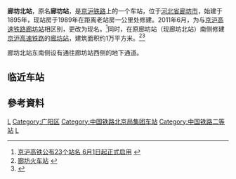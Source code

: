 {{Infobox China railway station 
|车站名称 = 廊坊北站
|图片 = Langfangbei Railway Station (20160505115016).jpg
|图片介绍 = 廊坊北站的进站口
|车站名称拼音 = Lángfang Bei zhàn
|英文名称 = Langfangbei Railway Station
|其他名称 = 廊坊站（2011年以前）
|车站代码 = 10073<ref>{{cite book|title=中华人民共和国铁路车站代码（GB/T 10302-2010）|publisher=中国标准出版社|year=2010|isbn=155066140495|ignore-isbn-error=true|pages=20}}</ref>
|电报码 = LFP
|拼音码 = LFB
|车站位置 = [[河北省|河北省]][[廊坊市|廊坊市]][[广阳区|广阳区]]
|坐标 = {{coord|39.51317174240487|N|116.70581710423473|E|format=dms|display=inline,title}}
|线路 = [[京沪铁路|京沪铁路]]
|归属 = [[北京铁路局|北京铁路局]][[北京车务段|北京车务段]]
|车站等级 = [[二等站_(中鐵)|二等站]]
|月台数目 = 3
|站台面 = 5
|股道数目 = 6
|站线配置图 = {{廊坊北站RDT}}
}}

'''廊坊北站'''，原名'''廊坊站'''，是[[京沪铁路|京沪铁路]]上的一个车站，位于[[河北省|河北省]][[廊坊市|廊坊市]]，始建于1895年，现站房于1989年在距离老站房一公里处修建。2011年6月，为与[[京沪高速铁路|京沪高速铁路]][[廊坊站|廊坊站]]相区别，更改为现名。<ref>[http://nf.nfdaily.cn/ynxx/content/2011-05/26/content_24623191.htm 京沪高铁公布23个站名 6月1日起正式启用] {{webarchive|url=https://web.archive.org/web/20110808153610/http://nf.nfdaily.cn/ynxx/content/2011-05/26/content_24623191.htm |date=2011-08-08 }}</ref>同时，在原廊坊站（现廊坊北站）南侧修建[[京沪高速铁路|京沪高速铁路]]的[[廊坊站|廊坊站]]，建筑面积约1万平方米。<ref>[http://news.chineserailways.com/Html/8/201001/20100115135035.html 廊坊火车站] {{webarchive|url=https://web.archive.org/web/20100329031039/http://news.chineserailways.com/HTML/8/201001/20100115135035.html |date=2010-03-29 }}</ref><ref>{{Cite web |url=http://www.jhgaotie.com/ShowN.aspx?ID=1726 |title=京沪高铁廊坊站 |access-date=2010-07-02 |archive-date=2022-04-16 |archive-url=https://web.archive.org/web/20220416033438/http://www.jhgaotie.com/ShowN.aspx?ID=1726 }}</ref>

廊坊北站东南侧设有通往廊坊站西侧的地下通道。

{{Gallery
|File:廊坊北站 20190904.jpg|俯瞰廊坊北站（圖下）和[[廊坊站|廊坊站]]（圖左上）
|File:Station signs of Langfangbei and Langfang (20160511124111).jpg|廊坊北站和廊坊站站牌，于廊坊北站一侧拍摄
}}

==临近车站==
{{start rail box|[[中国铁路|中国铁路]]}}
{{s-inop|[[万庄站|万庄站]]|{{站|北京}}方向}}
{{s-line|[[京沪铁路|京沪铁路]]<br />← 13km 廊坊北站 13km →}}
{{s-inop|[[落垡站|落垡站]]|{{站|上海}}方向}}
{{end box}}

==參考資料==
{{Reflist}}

{{Commonscat|Langfangbei Railway Station}}
{{京沪铁路}}
[[Category:廊坊市铁路车站|L]]
[[Category:广阳区|Category:广阳区]]
[[Category:中国铁路北京局集团车站|Category:中国铁路北京局集团车站]]
[[Category:中国铁路二等站|Category:中国铁路二等站]]
[[Category:1895年启用的铁路车站|L]]
